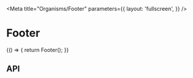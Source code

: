 

<Meta
  title="Organisms/Footer"
  parameters={{
    layout: 'fullscreen',
  }}
/>

# Footer

<Canvas>
  <Story name="Base" parameters={{ chromatic: { viewports: [320, 1024, 1200] } }}>
    {() => {
      return Footer();
    }}
  </Story>
</Canvas>

## API

<ArgsTable of="pharos-footer" />

